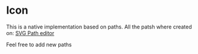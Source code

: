 

<Meta of={IconStories} />

# Icon

This is a native implementation based on paths. All the patsh where created on: [SVG Path editor](https://yqnn.github.io/svg-path-editor/)

Feel free to add new paths

<Controls />